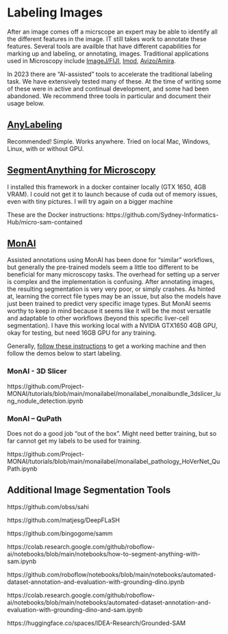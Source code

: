 # Labeling Images

After an image comes off a micrscope an expert may be able to identify all the different features in the image. IT still takes work to annotate these features. Several tools are availble that have different capabilities for marking up and labeling, or annotating, images. Traditional applications used in Microscopy include [ImageJ/FIJI](https://imagej.net/imaging/segmentation), [Imod](https://www.youtube.com/watch?v=Nu7TzloKfWU), [Avizo/Amira](https://www.youtube.com/results?search_query=segmentation+avizo).

In 2023 there are "AI-assisted" tools to accelerate the traditional labeling task. We have extensively tested many of these. At the time of writing some of these were in active and continual development, and some had been abandoned. We recommend three tools in particular and document their usage below.

## [AnyLabeling](https://anylabeling.nrl.ai/)

Recommended! Simple. Works anywhere. Tried on local Mac, Windows, Linux, with or without GPU.

## [SegmentAnything for Microscopy](https://github.com/computational-cell-analytics/micro-sam )

I installed this framework in a docker container locally (GTX 1650, 4GB VRAM). I could not get it to launch because of cuda out of memory issues, even with tiny pictures. I will try again on a bigger machine 

These are the Docker instructions: https://github.com/Sydney-Informatics-Hub/micro-sam-contained 

## [MonAI](https://monai.io/label.html)

Assisted annotations using MonAI has been done for “similar” workflows, but generally the pre-trained models seem a little too different to be beneficial for many microscopy tasks. The overhead for setting up a server is complex and the implementation is confusing. After annotating images, the resulting segmentation is very very poor, or simply crashes. As hinted at, learning the correct file types may be an issue, but also the models have just been trained to predict very specific image types. But MonAI seems worthy to keep in mind because it seems like it will be the most versatile and adaptable to other workflows (beyond this specific liver-cell segmentation). 
I have this working local with a NVIDIA GTX1650 4GB GPU, okay for testing, but need 16GB GPU for any training.  

Generally, [follow these instructions](https://github.com/Sydney-Informatics-Hub/monai) to get a working machine and then follow the demos below to start labeling.

### MonAI - 3D Slicer 

https://github.com/Project-MONAI/tutorials/blob/main/monailabel/monailabel_monaibundle_3dslicer_lung_nodule_detection.ipynb 

### MonAI – QuPath 

Does not do a good job “out of the box”. Might need better training, but so far cannot get my labels to be used for training. 

https://github.com/Project-MONAI/tutorials/blob/main/monailabel/monailabel_pathology_HoVerNet_QuPath.ipynb 

## Additional Image Segmentation Tools

https://github.com/obss/sahi 

https://github.com/matjesg/DeepFLaSH

https://github.com/bingogome/samm 

https://colab.research.google.com/github/roboflow-ai/notebooks/blob/main/notebooks/how-to-segment-anything-with-sam.ipynb  

https://github.com/roboflow/notebooks/blob/main/notebooks/automated-dataset-annotation-and-evaluation-with-grounding-dino.ipynb  

https://colab.research.google.com/github/roboflow-ai/notebooks/blob/main/notebooks/automated-dataset-annotation-and-evaluation-with-grounding-dino-and-sam.ipynb  

https://huggingface.co/spaces/IDEA-Research/Grounded-SAM  


